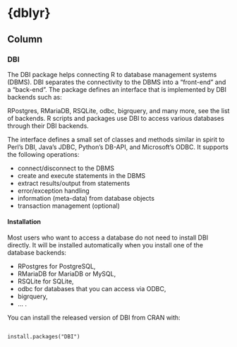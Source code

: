 {dblyr} {data-navmenu="R packages"}
==========================================

Column {.tabset}
--------------------

### DBI
The DBI package helps connecting R to database management systems (DBMS). DBI separates the connectivity to the DBMS into a “front-end” and a “back-end”. The package defines an interface that is implemented by DBI backends such as:

RPostgres,
RMariaDB,
RSQLite,
odbc,
bigrquery,
and many more, see the list of backends. R scripts and packages use DBI to access various databases through their DBI backends.

The interface defines a small set of classes and methods similar in spirit to Perl’s DBI, Java’s JDBC, Python’s DB-API, and Microsoft’s ODBC. It supports the following operations:

* connect/disconnect to the DBMS
* create and execute statements in the DBMS
* extract results/output from statements
* error/exception handling
* information (meta-data) from database objects
* transaction management (optional)

#### Installation
Most users who want to access a database do not need to install DBI directly. It will be installed automatically when you install one of the database backends:

* RPostgres for PostgreSQL,
* RMariaDB for MariaDB or MySQL,
* RSQLite for SQLite,
* odbc for databases that you can access via ODBC,
* bigrquery,
* … .


You can install the released version of DBI from CRAN with:

<pre><code>
install.packages("DBI")
</code></pre>